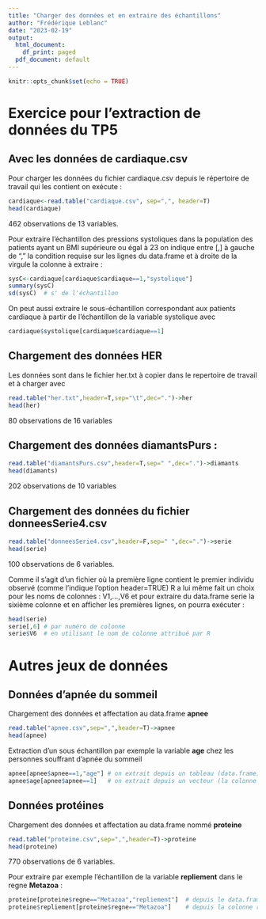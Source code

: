 ```yaml
---
title: "Charger des données et en extraire des échantillons"
author: "Frédérique Leblanc"
date: "2023-02-19"
output:
  html_document:
    df_print: paged
  pdf_document: default
---
```


```r
knitr::opts_chunk$set(echo = TRUE)
```




# Exercice pour l'extraction de données du TP5

## Avec les données de cardiaque.csv

Pour charger les données du fichier cardiaque.csv depuis le répertoire
de travail qui les contient on exécute  :
```r
cardiaque<-read.table("cardiaque.csv", sep=",", header=T)
head(cardiaque)
```

462 observations de 13 variables.

Pour extraire l'échantillon des pressions systoliques dans la population des 
patients ayant un BMI supérieure ou égal à 23 on indique entre  [,]  à gauche de ","
la condition requise sur les lignes du data.frame et à droite de la virgule la colonne
à extraire :

```r
sysC<-cardiaque[cardiaque$cardiaque==1,"systolique"]
summary(sysC)
sd(sysC)  # s' de l'échantillon
```
On peut aussi extraire le sous-échantillon correspondant aux patients cardiaque à partir
de l'échantillon de la variable systolique avec

```r
cardiaque$systolique[cardiaque$cardiaque==1]

```

## Chargement des données HER

Les données sont dans le fichier her.txt à copier dans le repertoire de travail
et à charger avec

```r
read.table("her.txt",header=T,sep="\t",dec=".")->her
head(her)
```

80 observations de 16 variables

## Chargement des données diamantsPurs :


```r
read.table("diamantsPurs.csv",header=T,sep=" ",dec=".")->diamants
head(diamants)
```

202 observations de 10 variables 

## Chargement des données du fichier donneesSerie4.csv 

```r
read.table("donneesSerie4.csv",header=F,sep=" ",dec=".")->serie
head(serie)
```

100 observations de 6 variables.

Comme il s'agit d'un fichier où la première ligne contient le premier individu
observé (comme l'indique l'option header=TRUE) R a lui même fait un choix pour les noms de colonnes : V1,...,V6 et pour extraire du data.frame serie la sixième colonne
 et en afficher les premières lignes, on pourra exécuter :
 
```r
head(serie)
serie[,6] # par numéro de colonne
serie$V6  # en utilisant le nom de colonne attribué par R 
```

# Autres jeux de données

## Données d'apnée du sommeil

Chargement des données et affectation au data.frame **apnee**

```r
read.table("apnee.csv",sep=",",header=T)->apnee
head(apnee)
```

Extraction d'un sous échantillon par exemple la variable **age** chez les personnes souffrant d'apnée du sommeil
```r
apnee[apnee$apnee==1,"age"] # on extrait depuis un tableau (data.frame)
apnee$age[apnee$apnee==1]   # on extrait depuis un vecteur (la colonne age du data.frame apnee)
```

## Données protéines

Chargement des données et affectation au data.frame nommé **proteine**

```r
read.table("proteine.csv",sep=",",header=T)->proteine
head(proteine)
```
770 observations de 6 variables.

Pour extraire par exemple l'échantillon de la variable **repliement** dans le regne **Metazoa** :
```r
proteine[proteine$regne=="Metazoa","repliement"]  # depuis le data.frame
proteine$repliement[proteine$regne=="Metazoa"]    # depuis la colonne repliement du data.frame 
```
















































































































































































































































































































































































































































































